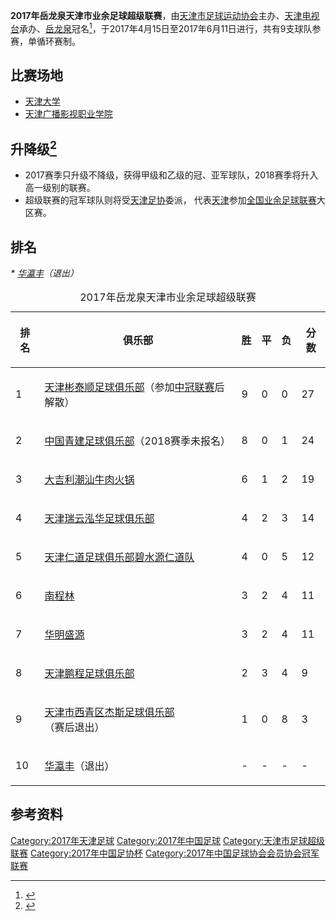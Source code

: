 {{Infobox football league season
|competition= [[天津市足球超级联赛|天津市业余足球超级联赛]]
|season= 2017
|dates= 4月15日 - 6月11日
|num_season= 9
|title holder= 
|result th= 
|winners= [[天津彬泰顺足球俱乐部|天津彬泰顺]]
|relegated= [[天津彬泰顺足球俱乐部|天津彬泰顺足球俱乐部]]（解散）<br/>[[中国青建足球俱乐部|中国青建足球俱乐部]]（2018赛季未报名）<br>[[天津市西青区杰斯足球俱乐部|天津市西青区杰斯足球俱乐部]]（赛后退出）<br/>[[华瀛丰|华瀛丰]]（退出）
|continentalcup1= [[2017年中国足球协会业余联赛|中冠聯賽]]
|continentalcup1 qualifiers= [[天津彬泰顺足球俱乐部|天津彬泰顺]]
|matches= 
|total goals= 
|league topscorer= 
|biggest home win= 
|biggest away win= 
|highest scoring= 
|longest wins= [[天津彬泰顺足球俱乐部|天津彬泰顺]]<br>(9场)
|longest unbeaten= [[天津彬泰顺足球俱乐部|天津彬泰顺]]<br>(9场)
|longest winless= 
|longest losses= 
|highest attendance= 
|lowest attendance= 
|average attendance= 
|prevseason=[[2016年天津市业余足球联赛|2016]]
|nextseason=[[2018年天津市业余足球超级联赛|2018]]
|updated= 
}}
'''2017年岳龙泉天津市业余足球超级联赛'''，由[[天津市足球运动协会|天津市足球运动协会]]主办、[[天津电视台|天津电视台]]承办、[[岳龙泉|岳龙泉]]冠名<ref>{{cite web |author1=天津市足球运动管理中心 |title=《关于2017年天津业余足球超级联赛 2017年天津业余足球甲级联赛 2017年天津业余足球乙级联赛 球队参赛资格及报名征求意见》 |url=http://ty.tj.gov.cn/index.php/Home/Index/content/cate/ggzq/id/18107.html |website=天津体育局 |accessdate=2017-02-23 }}{{Dead link}}</ref>，于2017年4月15日至2017年6月11日进行，共有9支球队参赛，单循环赛制。
== 比赛场地 ==
* [[天津大学|天津大学]]
* [[天津广播影视职业学院|天津广播影视职业学院]]

== 升降级<ref>{{cite web |author1=天津广播电视台 |title=《2017年天津业余足球联赛火热进行中》 |url=http://tjtv.enorth.com.cn/system/2017/05/22/033085985.shtml |website=北方网 |accessdate=2017-05-22 |archive-date=2018-01-03 |archive-url=https://web.archive.org/web/20180103220813/http://tjtv.enorth.com.cn/system/2017/05/22/033085985.shtml |dead-url=no }}</ref> ==
* 2017赛季只升级不降级，获得甲级和乙级的冠、亚军球队，2018赛季将升入高一级别的联赛。
* 超级联赛的冠军球队则将受[[天津足协|天津足协]]委派， 代表[[天津|天津]]参加[[中国足球冠军联赛|全国业余足球联赛]]大区赛。
== 排名 ==
''* [[华瀛丰|华瀛丰]]（退出）''
{| class="wikitable"
|+ 2017年岳龙泉天津市业余足球超级联赛
|-
! 排名 !! 俱乐部 !! 胜 !! 平 !! 负 !! 分数
|-bgcolor=#D8D8BF
| 1 || [[天津彬泰顺足球俱乐部|天津彬泰顺足球俱乐部]]（参加[[中冠联赛|中冠联赛]]后解散） || 9 || 0 || 0 || 27
|-bgcolor=#FFCCCC
| 2 || [[中国青建足球俱乐部|中国青建足球俱乐部]]（2018赛季未报名） || 8 || 0 || 1 || 24
|-
| 3 || [[大吉利潮汕牛肉火锅|大吉利潮汕牛肉火锅]] || 6 || 1 || 2 || 19
|-
| 4 || [[天津瑞云泓华足球俱乐部|天津瑞云泓华足球俱乐部]] || 4 || 2 || 3 || 14
|-
| 5 || [[天津仁道足球俱乐部碧水源仁道队|天津仁道足球俱乐部碧水源仁道队]] || 4 || 0 || 5 || 12
|-
| 6 || [[南程林|南程林]] || 3 || 2 || 4 || 11
|-
| 7 || [[华明盛源|华明盛源]] || 3 || 2 || 4 || 11
|-
| 8 || [[天津鹏程足球俱乐部|天津鹏程足球俱乐部]] || 2 || 3 || 4 || 9
|-bgcolor=#FFCCCC
| 9 || [[天津市西青区杰斯足球俱乐部|天津市西青区杰斯足球俱乐部]]（赛后退出） || 1 || 0 || 8 || 3
|-bgcolor=#FFCCCC
| 10 || [[华瀛丰|华瀛丰]]（退出） || - || - || - || -
|}

==参考资料==
{{reflist}}
[[Category:2017年天津足球|Category:2017年天津足球]]
[[Category:2017年中国足球|Category:2017年中国足球]]
[[Category:天津市足球超级联赛|Category:天津市足球超级联赛]]
[[Category:2017年中国足协杯|Category:2017年中国足协杯]]
[[Category:2017年中国足球协会会员协会冠军联赛|Category:2017年中国足球协会会员协会冠军联赛]]